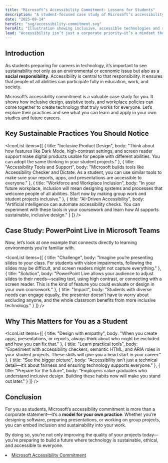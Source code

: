 ```yaml
---
title: "Microsoft’s Accessibility Commitment: Lessons for Students"
description: "A student-focused case study of Microsoft’s accessibility practices—how inclusive design, workplace policies, and assistive technologies connect to sustainable development."
date: "2025-09-14"
heroSrc: "svg/accessibility-commitment.svg"
heroAlt: "Illustration showing inclusive, accessible technologies and students collaborating"
lead: "Accessibility isn’t just a corporate priority—it’s a mindset that students can bring into their own projects. Microsoft’s commitment to accessibility shows how sustainable practices can be applied in real-world technology and offers lessons for future developers, designers, and leaders."
---
```


## Introduction

As students preparing for careers in technology, it’s important to see sustainability not only as an environmental or economic issue but also as a **social responsibility**. Accessibility is central to that responsibility. It ensures that people of all abilities can participate fully in education, work, and society.

Microsoft’s accessibility commitment is a valuable case study for you. It shows how inclusive design, assistive tools, and workplace policies can come together to create technology that truly works for everyone. Let’s explore their practices and see what you can learn and apply in your own studies and future careers.

## Key Sustainable Practices You Should Notice

<IconList
    items={[
        { title: "Inclusive Product Design", body: "Think about how features like Dark Mode, high-contrast settings, and screen reader support make digital products usable for people with different abilities. You can adopt the same thinking in your student projects." },
        { title: "Accessibility Tools and Support", body: "Microsoft builds tools like Accessibility Checker and Dictate. As a student, you can use similar tools to make sure your reports, apps, and presentations are accessible to everyone." },
        { title: "Workforce and Workplace Inclusion", body: "In your future workplace, inclusion will mean designing systems and processes that welcome people of all abilities. Start now by making group work and student projects inclusive." },
        { title: "AI-Driven Accessibility", body: "Artificial intelligence can automate accessibility checks. You can experiment with these tools in your coursework and learn how AI supports sustainable, inclusive design." }
    ]}
/>

## Case Study: PowerPoint Live in Microsoft Teams

Now, let’s look at one example that connects directly to learning environments you’re familiar with.

<IconList
    items={[
        { title: "Challenge", body: "Imagine you’re presenting slides to your class. For students with vision impairments, following the slides may be difficult, and screen readers might not capture everything." },
        { title: "Solution", body: "PowerPoint Live allows your audience to adjust slides to their needs—scaling text, using high contrast, or connecting with a screen reader. This is the kind of feature you could evaluate or design in your own coursework." },
        { title: "Impact", body: "Students with diverse needs can engage equally, the presenter doesn’t have to worry about excluding anyone, and the whole classroom benefits from more inclusive technology." }
    ]}
/>

## Why This Matters for You as a Student

<IconList
    items={[
        { title: "Design with empathy", body: "When you create apps, presentations, or reports, always think about who might be excluded and how you can fix that." },
        { title: "Learn practical tools", body: "Experiment with accessibility checkers, semantic HTML, and ARIA roles in your student projects. These skills will give you a head start in your career." },
        { title: "See the bigger picture", body: "Accessibility isn’t just a technical detail—it’s about fairness and ensuring technology supports everyone." },
        { title: "Prepare for the future", body: "Employers value graduates who understand inclusive design. Building these habits now will make you stand out later." }
    ]}
/>

## Conclusion

For you as students, Microsoft’s accessibility commitment is more than a corporate statement—it’s a **model for your own practice**. Whether you’re designing software, preparing presentations, or working on group projects, you can embed inclusion and sustainability into your work.

By doing so, you’re not only improving the quality of your projects today—you’re preparing to build a future where technology is sustainable, ethical, and accessible to everyone.

<References>
    <li><a href="https://news.microsoft.com/accessibility-commitment/">Microsoft Accessibility Commitment</a></li>
</References>
